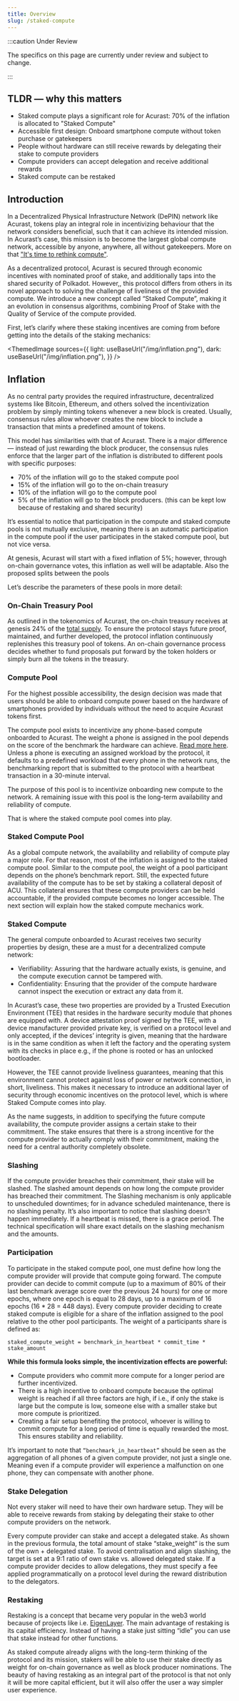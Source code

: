 ```yaml
---
title: Overview
slug: /staked-compute
---
```



:::caution Under Review

The specifics on this page are currently under review and subject to change.

:::

## TLDR — why this matters

- Staked compute plays a significant role for Acurast: 70% of the inflation is allocated to "Staked Compute"
- Accessible first design: Onboard smartphone compute without token purchase or gatekeepers
- People without hardware can still receive rewards by delegating their stake to compute providers
- Compute providers can accept delegation and receive additional rewards
- Staked compute can be restaked

## Introduction

In a Decentralized Physical Infrastructure Network (DePIN) network like Acurast, tokens play an integral role in incentivizing behaviour that the network considers beneficial, such that it can achieve its intended mission. In Acurast’s case, this mission is to become the largest global compute network, accessible by anyone, anywhere, all without gatekeepers. More on that ["It's time to rethink compute"](https://acurast.medium.com/its-time-to-rethink-compute-thoughts-from-our-co-founder-alessandro-de-carli-f4fba2b68b97).

As a decentralized protocol, Acurast is secured through economic incentives with nominated proof of stake, and additionally taps into the shared security of Polkadot. However,, this protocol differs from others in its novel approach to solving the challenge of liveliness of the provided compute. We introduce a new concept called “Staked Compute”, making it an evolution in consensus algorithms, combining Proof of Stake with the Quality of Service of the compute provided.

First, let’s clarify where these staking incentives are coming from before getting into the details of the staking mechanics:

<ThemedImage
  sources={{
    light: useBaseUrl("/img/inflation.png"),
    dark: useBaseUrl("/img/inflation.png"),
  }}
/>

## Inflation

As no central party provides the required infrastructure, decentralized systems like Bitcoin, Ethereum, and others solved the incentivization problem by simply minting tokens whenever a new block is created. Usually, consensus rules allow whoever creates the new block to include a transaction that mints a predefined amount of tokens.

This model has similarities with that of Acurast. There is a major difference — instead of just rewarding the block producer, the consensus rules enforce that the larger part of the inflation is distributed to different pools with specific purposes:

- 70% of the inflation will go to the staked compute pool
- 15% of the inflation will go to the on-chain treasury
- 10% of the inflation will go to the compute pool
- 5% of the inflation will go to the block producers. (this can be kept low because of restaking and shared security)

It’s essential to notice that participation in the compute and staked compute pools is not mutually exclusive, meaning there is an automatic participation in the compute pool if the user participates in the staked compute pool, but not vice versa.

At genesis, Acurast will start with a fixed inflation of 5%; however, through on-chain governance votes, this inflation as well will be adaptable. Also the proposed splits between the pools

Let’s describe the parameters of these pools in more detail:

### On-Chain Treasury Pool

As outlined in the tokenomics of Acurast, the on-chain treasury receives at genesis 24% of the [total supply](https://acurast.medium.com/acurast-tokenomics-fueling-decentralized-compute-with-acu-be4f33632f41). To ensure the protocol stays future proof, maintained, and further developed, the protocol inflation continuously replenishes this treasury pool of tokens. An on-chain governance process decides whether to fund proposals put forward by the token holders or simply burn all the tokens in the treasury.

### Compute Pool

For the highest possible accessibility, the design decision was made that users should be able to onboard compute power based on the hardware of smartphones provided by individuals without the need to acquire Acurast tokens first.

The compute pool exists to incentivize any phone-based compute onboarded to Acurast. The weight a phone is assigned in the pool depends on the score of the benchmark the hardware can achieve. [Read more here](/acurast-processors/benchmarks). Unless a phone is executing an assigned workload by the protocol, it defaults to a predefined workload that every phone in the network runs, the benchmarking report that is submitted to the protocol with a heartbeat transaction in a 30-minute interval.

The purpose of this pool is to incentivize onboarding new compute to the network. A remaining issue with this pool is the long-term availability and reliability of compute.

That is where the staked compute pool comes into play.

### Staked Compute Pool

As a global compute network, the availability and reliability of compute play a major role. For that reason, most of the inflation is assigned to the staked compute pool. Similar to the compute pool, the weight of a pool participant depends on the phone’s benchmark report. Still, the expected future availability of the compute has to be set by staking a collateral deposit of ACU. This collateral ensures that these compute providers can be held accountable, if the provided compute becomes no longer accessible. The next section will explain how the staked compute mechanics work.

### Staked Compute

The general compute onboarded to Acurast receives two security properties by design, these are a must for a decentralized compute network:

- Verifiability: Assuring that the hardware actually exists, is genuine, and the compute execution cannot be tampered with.
- Confidentiality: Ensuring that the provider of the compute hardware cannot inspect the execution or extract any data from it.

In Acurast’s case, these two properties are provided by a Trusted Execution Environment (TEE) that resides in the hardware security module that phones are equipped with. A device attestation proof signed by the TEE, with a device manufacturer provided private key, is verified on a protocol level and only accepted, if the devices’ integrity is given, meaning that the hardware is in the same condition as when it left the factory and the operating system with its checks in place e.g., if the phone is rooted or has an unlocked bootloader.

However, the TEE cannot provide liveliness guarantees, meaning that this environment cannot protect against loss of power or network connection, in short, liveliness. This makes it necessary to introduce an additional layer of security through economic incentives on the protocol level, which is where Staked Compute comes into play.

As the name suggests, in addition to specifying the future compute availability, the compute provider assigns a certain stake to their commitment. The stake ensures that there is a strong incentive for the compute provider to actually comply with their commitment, making the need for a central authority completely obsolete.

### Slashing

If the compute provider breaches their commitment, their stake will be slashed. The slashed amount depends on how long the compute provider has breached their commitment. The Slashing mechanism is only applicable to unscheduled downtimes; for in advance scheduled maintenance, there is no slashing penalty. It’s also important to notice that slashing doesn’t happen immediately. If a heartbeat is missed, there is a grace period. The technical specification will share exact details on the slashing mechanism and the amounts.

### Participation

To participate in the staked compute pool, one must define how long the compute provider will provide that compute going forward. The compute provider can decide to commit compute (up to a maximum of 80% of their last benchmark average score over the previous 24 hours) for one or more epochs, where one epoch is equal to 28 days, up to a maximum of 16 epochs (16 \* 28 = 448 days). Every compute provider deciding to create staked compute is eligible for a share of the inflation assigned to the pool relative to the other pool participants. The weight of a participants share is defined as:

```
staked_compute_weight = benchmark_in_heartbeat * commit_time * stake_amount
```

**While this formula looks simple, the incentivization effects are powerful:**

- Compute providers who commit more compute for a longer period are further incentivized.
- There is a high incentive to onboard compute because the optimal weight is reached if all three factors are high, if i.e., if only the stake is large but the compute is low, someone else with a smaller stake but more compute is prioritized.
- Creating a fair setup benefiting the protocol, whoever is willing to commit compute for a long period of time is equally rewarded the most. This ensures stability and reliability.

It’s important to note that `“benchmark_in_heartbeat”` should be seen as the aggregation of all phones of a given compute provider, not just a single one. Meaning even if a compute provider will experience a malfunction on one phone, they can compensate with another phone.

### Stake Delegation

Not every staker will need to have their own hardware setup. They will be able to receive rewards from staking by delegating their stake to other compute providers on the network.

Every compute provider can stake and accept a delegated stake. As shown in the previous formula, the total amount of stake “stake_weight” is the sum of the own + delegated stake. To avoid centralisation and align slashing, the target is set at a 9:1 ratio of own stake vs. allowed delegated stake. If a compute provider decides to allow delegations, they must specify a fee applied programmatically on a protocol level during the reward distribution to the delegators.

### Restaking

Restaking is a concept that became very popular in the web3 world because of projects like i.e. [EigenLayer](https://www.eigenlayer.xyz/). The main advantage of restaking is its capital efficiency. Instead of having a stake just sitting “idle” you can use that stake instead for other functions.

As staked compute already aligns with the long-term thinking of the protocol and its mission, stakers will be able to use their stake directly as weight for on-chain governance as well as block producer nominations. The beauty of having restaking as an integral part of the protocol is that not only it will be more capital efficient, but it will also offer the user a way simpler user experience.
